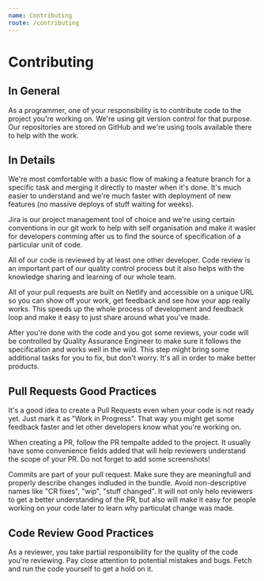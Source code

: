 ```yaml
---
name: Contributing
route: /contributing
---
```


# Contributing

## In General

As a programmer, one of your responsibility is to contribute code to the project you're working on.
We're using git version control for that purpose. Our repositories are stored on GitHub and we're
using tools available there to help with the work.

## In Details

We're most comfortable with a basic flow of making a feature branch for a specific task and merging
it directly to master when it's done. It's much easier to understand and we're much faster with
deployment of new features (no massive deploys of stuff waiting for weeks).

Jira is our project management tool of choice and we're using certain conventions in our git work
to help with self organisation and make it wasier for developers comming after us to find the source
of specification of a particular unit of code.

All of our code is reviewed by at least one other developer. Code review is an important part of our
quality control process but it also helps with the knowledge sharing and learning of our whole team.

All of your pull requests are built on Netlify and accessible on a unique URL so you can show off
your work, get feedback and see how your app really works. This speeds up the whole process of
development and feedback loop and make it easy to just share around what you've made.

After you're done with the code and you got some reviews, your code will be controlled by
Quality Assurance Engineer to make sure it follows the specification and works well in the wild.
This step might bring some additional tasks for you to fix, but don't worry. It's all in order to
make better products.

## Pull Requests Good Practices

It's a good idea to create a Pull Requests even when your code is not ready yet. Just mark it
as "Work in Progress". That way you might get some feedback faster and let other developers know
what you're working on.

When creating a PR, follow the PR tempalte added to the project. It usually have some convenience
fields added that will help reviewers understand the scope of your PR. Do not forget to add
some screenshots!

Commits are part of your pull request. Make sure they are meaningfull and properly describe changes
indluded in the bundle. Avoid non-descriptive names like "CR fixes", "wip", "stuff changed". It will
not only helo reviewers to get a better understanding of the PR, but also will make it easy for people
working on your code later to learn why particulat change was made.

## Code Review Good Practices

As a reviewer, you take partial responsibility for the quality of the code you're reviewing.
Pay close attention to potential mistakes and bugs. Fetch and run the code yourself to get a hold
on it. 
